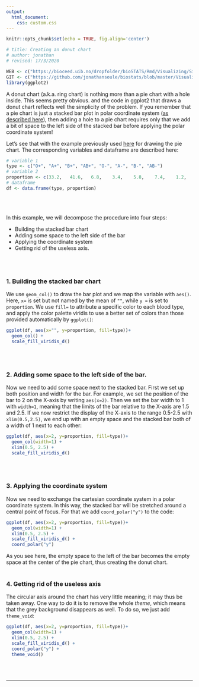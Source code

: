 ```yaml
---
output:
  html_document:
    css: custom.css
--- 
```


```r
knitr::opts_chunk$set(echo = TRUE, fig.align='center')

# title: Creating an donut chart
# author: jonathan
# revised: 17/3/2020 

WEB <- c("https://bioceed.uib.no/dropfolder/bioSTATS/Rmd/Visualizing/Simple/donut-chart.html")
GIT <- c("https://github.com/jonathansoule/biostats/blob/master/Visualizing/Simple/donut-chart.Rmd")
library(ggplot2)
```
A donut chart (a.k.a. ring chart) is nothing more than a pie chart with a hole inside. This seems pretty obvious. and the code in ggplot2 that draws a donut chart reflects well the simplicity of the problem. If you remember that a pie chart is just a stacked bar plot in polar coordinate system ([as described here](https://biostats.w.uib.no/creating-a-pie-chart/){target="_blank"}), then adding a hole to a pie chart requires only that we add a bit of space to the left side of the stacked bar before applying the polar coordinate system!

Let's see that with the example previously used [here](){target="_blank"} for drawing the pie chart. The corresponding variables and dataframe are described here:
```r
# variable 1
type <- c("O+", "A+", "B+", "AB+", "O-", "A-", "B-", "AB-")
# variable 2
proportion <- c(33.2,	41.6,	6.8,	3.4,	5.8,	7.4,	1.2,	0.6)
# dataframe
df <- data.frame(type, proportion)
```
<br/><br/>

In this example, we will decompose the procedure into four steps:

+ Building the stacked bar chart
+ Adding some space to the left side of the bar
+ Applying the coordinate system
+ Getting rid of the useless axis.

<br/><br/>

### 1. Building the stacked bar chart

We use `geom_col()` to draw the bar plot and we map the variable with `aes()`. Here, `x=` is set but not named by the mean of `""`, while `y =` is set to `proportion`. We use `fill=` to attribute a specific color to each blood type, and apply the color palette viridis to use a better set of colors than those provided automatically by `ggplot()`:
```r
ggplot(df, aes(x="", y=proportion, fill=type))+
  geom_col() +
  scale_fill_viridis_d()
```
<br/><br/>

### 2. Adding some space to the left side of the bar.

Now we need to add some space next to the stacked bar. First we set up both position and width for the bar. For example, we set the position of the bar to 2 on the X-axis by writing `aes(x=2)`. Then we set the bar width to 1 with `width=1`, meaning that the limits of the bar relative to the X-axis are 1.5 and 2.5. If we now restrict the display of the X-axis to the range 0.5-2.5 with `xlim(0.5,2.5)`, we end up with an empty space and the stacked bar both of a width of 1 next to each other:

```r
ggplot(df, aes(x=2, y=proportion, fill=type))+
  geom_col(width=1) +
  xlim(0.5, 2.5) +
  scale_fill_viridis_d()
```
<br/><br/>


### 3. Applying the coordinate system

Now we need to exchange the cartesian coordinate system in a polar coordinate system. In this way, the stacked bar will be stretched around a central point of focus. For that we add `coord_polar("y")` to the code:


```r
ggplot(df, aes(x=2, y=proportion, fill=type))+
  geom_col(width=1) +
  xlim(0.5, 2.5) +
  scale_fill_viridis_d() +
  coord_polar("y") 
```
As you see here, the empty space to the left of the bar becomes the empty space at the center of the pie chart, thus creating the donut chart.
<br/><br/>

### 4. Getting rid of the useless axis

The circular axis around the chart has very little meaning; it may thus be taken away. One way to do it is to remove the whole *theme*, which means that the grey background disappears as well. To do so, we just add `theme_void`:
```r
ggplot(df, aes(x=2, y=proportion, fill=type))+
  geom_col(width=1) +
  xlim(0.5, 2.5) +
  scale_fill_viridis_d() +
  coord_polar("y") +
  theme_void()
```
<br/><br/>


***
<!-- UNCOMMENT TO ACTIVATE
Get the Rmarkdown file corresponding to this page on [GitHub](`r GIT`){target="_blank"}.
-->

